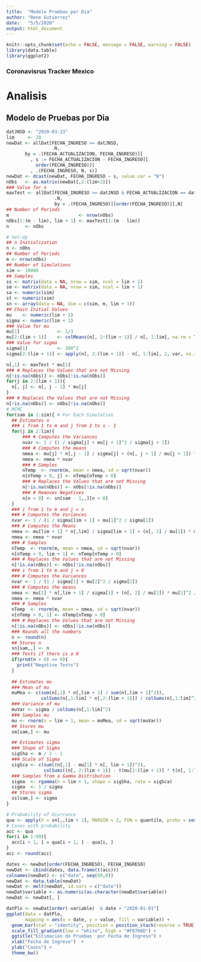 ```yaml
---
title:  "Modelo Pruebas por Dia"
author: "Rene Gutierrez"
date:   "5/5/2020"
output: html_document
---
```

  
```r
knitr::opts_chunk$set(echo = FALSE, message = FALSE, warning = FALSE)
library(data.table)
library(ggplot2)
```

### Coronavisrus Tracker Mexico

# Analisis
 
## Modelo de Pruebas por Dia

```r
datJNSD <- "2020-03-23"
lim     <- 28 
newDat <- allDat[FECHA_INGRESO >= datJNSD,
                 .N,
       by = .(FECHA_ACTUALIZACION, FECHA_INGRESO)][
         , s := FECHA_ACTUALIZACION - FECHA_INGRESO][
           order(FECHA_INGRESO)][
         , .(FECHA_INGRESO, N, s)]
newDat <- dcast(newDat, FECHA_INGRESO ~ s, value.var = "N")
nObs   <- as.matrix(newDat[,2:(lim+2)])
### Value for n
maxTest <- allDat[FECHA_INGRESO >= datJNSD & FECHA_ACTUALIZACION == datTod,
                  .N,
                  by = .(FECHA_INGRESO)][order(FECHA_INGRESO)][,N]
## Number of Periods
m                          <- nrow(nObs)
nObs[1:(m - lim), lim + 1] <- maxTest[1:(m - lim)]
n      <- nObs
```

```r
# Set-Up
## n Initialization
n <- nObs
## Number of Periods
m <- nrow(nObs)
## Number of Simulations
sim <- 10000
## Samples
ss <- matrix(data = NA, nrow = sim, ncol = lim + 1)
sm <- matrix(data = NA, nrow = sim, ncol = lim + 1)
sa <- numeric(sim)
st <- numeric(sim)
sn <- array(data = NA, dim = c(sim, m, lim + 1))
## Chain Initial Values
mu    <- numeric(lim + 1)
sigma <- numeric(lim + 1)
### Value for mu
mu[1]              <- 1/3
mu[2:(lim + 1)]    <- colMeans(n[, 2:(lim + 1)] / n[, 1:lim], na.rm = TRUE)
### Value for sigma
sigma[1]           <- 300^2
sigma[2:(lim + 1)] <- apply(n[, 2:(lim + 1)] - n[, 1:lim], 2, var, na.rm = TRUE)

n[,1] <- maxTest * mu[1]
### # Replaces the Values that are not Missing
n[!is.na(nObs)] <- nObs[!is.na(nObs)] 
for(j in 2:(lim + 1)){
  n[, j] <- n[, j - 1] * mu[j]
}
### # Replaces the Values that are not Missing
n[!is.na(nObs)] <- nObs[!is.na(nObs)]
# MCMC
for(sam in 1:sim){ # For Each Simulation
  ## Estimates n
  ### i from 1 to m and j from 2 to s - 1
  for(j in 2:lim){
      ### # Computes the Variances
      nvar <- 1 / (1 / sigma[j] + mu[j + 1]^2 / sigma[j + 1])
      ### # Computes the means 
      nmea <- mu[j] * n[,j - 1] / sigma[j] + (n[, j + 1] / mu[j + 1]) * mu[j + 1]^2 / sigma[j + 1]
      nmea <- nmea * nvar
      ### # Samples
      nTemp  <- rnorm(m, mean = nmea, sd = sqrt(nvar))
      n[nTemp > 0, j] <- nTemp[nTemp > 0]
      ### # Replaces the Values that are not Missing
      n[!is.na(nObs)] <- nObs[!is.na(nObs)]
      ### # Removes Negatives
      n[n < 0] <- sn[sam - 1,,][n < 0]
  }
  ### i from 1 to m and j = s
  ### # Computes the Variances
  nvar <- 1 / (1 / sigma[lim + 1] + mu[1]^2 / sigma[1])
  ### # Computes the Means
  nmea <- mu[lim + 1] * n[,lim] / sigma[lim + 1] + (n[, 1] / mu[1]) * mu[1]^2 / sigma[1]
  nmea <- nmea * nvar
  ### # Samples
  nTemp  <- rnorm(m, mean = nmea, sd = sqrt(nvar))
  n[nTemp > 0, lim + 1] <- nTemp[nTemp > 0]
  ### # Replaces the Values that are not Missing
  n[!is.na(nObs)] <- nObs[!is.na(nObs)]
  ### i from 1 to m and j = 0
  ### # Computes the Variances
  nvar <- 1 / (1 / sigma[1] + mu[2]^2 / sigma[2])
  ### # Computes the means 
  nmea <- mu[1] * n[,lim + 1] / sigma[1] + (n[, 2] / mu[2]) * mu[2]^2 / sigma[2]
  nmea <- nmea * nvar
  ### # Samples
  nTemp  <- rnorm(m, mean = nmea, sd = sqrt(nvar))
  n[nTemp > 0, 1] <- nTemp[nTemp > 0]
  ### # Replaces the Values that are not Missing
  n[!is.na(nObs)] <- nObs[!is.na(nObs)]
  ### Rounds all the numbers
  n <- round(n)
  ## Stores n
  sn[sam,,] <- n
  ### Tests if there is a 0
  if(prod(n > 0) == 0){
    print("Negative Tests")
  }
  
  ## Estimates mu
  ### Mean of mu
  muMea <- c(sum(n[,1] * n[,lim + 1] / sum(n[,lim + 1]^2)),
             colSums(n[,1:lim] * n[,2:(lim + 1)]) / colSums(n[,1:lim]^2))
  ### Variance of mu
  muVar <- sigma / colSums(n[,1:lim]^2)
  ### Samples mu
  mu <- rnorm(n = lim + 1, mean = muMea, sd = sqrt(muVar))
  ## Stores mu
  sm[sam,] <- mu

  ## Estimates sigma
  ### Shape of Sigma
  sigSha <- m / 2 - 1
  ### Scale of Sigma
  sigSca <- c(sum((n[,1] - mu[1] * n[, lim + 1])^2),
              colSums((n[, 2:(lim + 1)] - t(mu[2:(lim + 1)] * t(n[, 1:lim])))^2)) / 2
  ### Samples from a Gamma Distribution
  sigma  <- rgamma(n = lim + 1, shape = sigSha, rate = sigSca)
  sigma  <- 1 / sigma
  ## Stores sigma
  ss[sam,] <- sigma
}
```

```r
# Probability of Ocurrance
qua <- apply(X = sn[,,lim + 1], MARGIN = 2, FUN = quantile, probs = seq(0, 0.99, 0.01))
# Cases with probability
acc <- qua
for(i in 1:99){
  acc[i + 1, ] = qua[i + 1, ] - qua[i, ]
}
acc <- round(acc)

dates <- newDat[order(FECHA_INGRESO), FECHA_INGRESO]
newDat <- cbind(dates, data.frame(t(acc)))
colnames(newDat) <- c("date", seq(99,0))
newDat <- data.table(newDat)
newDat <- melt(newDat, id.vars = c("date"))
newDat$variable <- as.numeric(as.character(newDat$variable))
newDat <- newDat[, ]
```

```r
datPlo <- newDat[order(-variable)  & date > "2020-01-01"]
ggplot(data = datPlo,
       mapping = aes(x = date, y = value, fill = variable)) +
  geom_bar(stat = "identity", position = position_stack(reverse = TRUE))   +
  scale_fill_gradient(low = "white", high = "#F8766D") +
  ggtitle("Estimacion de Pruebas  por Fecha de Ingreso") +
  xlab("Fecha de Ingreso")  +
  ylab("Casos") +
  theme_bw()
```
